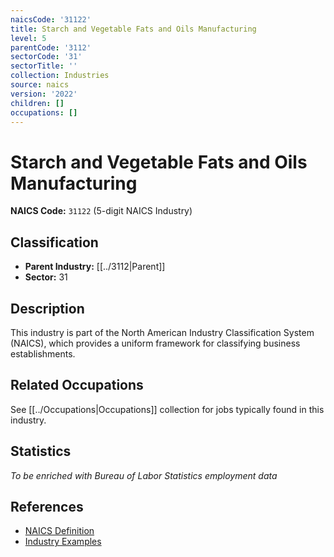 ```yaml
---
naicsCode: '31122'
title: Starch and Vegetable Fats and Oils Manufacturing
level: 5
parentCode: '3112'
sectorCode: '31'
sectorTitle: ''
collection: Industries
source: naics
version: '2022'
children: []
occupations: []
---
```

# Starch and Vegetable Fats and Oils Manufacturing

**NAICS Code:** `31122` (5-digit NAICS Industry)

## Classification

- **Parent Industry:** [[../3112|Parent]]
- **Sector:** 31

## Description

This industry is part of the North American Industry Classification System (NAICS), which provides a uniform framework for classifying business establishments.

## Related Occupations

See [[../Occupations|Occupations]] collection for jobs typically found in this industry.

## Statistics

*To be enriched with Bureau of Labor Statistics employment data*

## References

- [NAICS Definition](https://www.census.gov/naics/)
- [Industry Examples](https://www.census.gov/naics/2022NAICS/)
